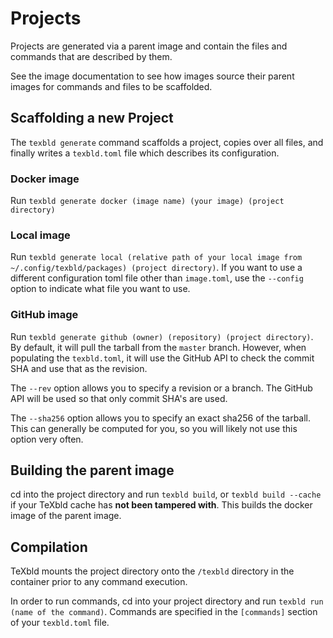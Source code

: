 # Projects


Projects are generated via a parent image and contain the files and commands
that are described by them.

See <Link as={RouterLink} to="/docs/image"> the image documentation </Link> to
see how images source their parent images for commands and files to be
scaffolded.

## Scaffolding a new Project

The `texbld generate` command scaffolds a project, copies over all files, and finally writes a `texbld.toml` file which describes its configuration.

### Docker image

Run `texbld generate docker (image name) (your image) (project directory)`

### Local image

Run `texbld generate local (relative path of your local image from ~/.config/texbld/packages) (project directory)`.
If you want to use a different configuration toml file other than `image.toml`,
use the `--config` option to indicate what file you want to use.

### GitHub image

Run `texbld generate github (owner) (repository) (project directory)`.
By default, it will pull the tarball from the `master` branch. However, when
populating the `texbld.toml`, it will use the GitHub API to check the commit SHA
and use that as the revision.

The `--rev` option allows you to specify a revision or a branch. The GitHub API
will be used so that only commit SHA's are used.

The `--sha256` option allows you to specify an exact sha256 of the tarball. This
can generally be computed for you, so you will likely not use this option very
often.

## Building the parent image

cd into the project directory and run `texbld build`, or `texbld build --cache`
if your TeXbld cache has **not been tampered with**. This builds the
docker image of the parent image.

## Compilation

TeXbld mounts the project directory onto the `/texbld`
directory in the container prior to any command execution.

In order to run commands, cd into your project directory and run `texbld run (name of the command)`. Commands are specified in the `[commands]` section of
your `texbld.toml` file.
